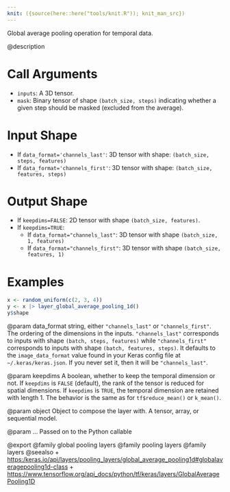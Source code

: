 ```yaml
---
knit: ({source(here::here("tools/knit.R")); knit_man_src})
---
```

Global average pooling operation for temporal data.

@description

# Call Arguments
- `inputs`: A 3D tensor.
- `mask`: Binary tensor of shape `(batch_size, steps)` indicating whether
    a given step should be masked (excluded from the average).

# Input Shape
- If `data_format='channels_last'`:
    3D tensor with shape:
    `(batch_size, steps, features)`
- If `data_format='channels_first'`:
    3D tensor with shape:
    `(batch_size, features, steps)`

# Output Shape
- If `keepdims=FALSE`:
    2D tensor with shape `(batch_size, features)`.
- If `keepdims=TRUE`:
    - If `data_format="channels_last"`:
        3D tensor with shape `(batch_size, 1, features)`
    - If `data_format="channels_first"`:
        3D tensor with shape `(batch_size, features, 1)`

# Examples
```r
x <- random_uniform(c(2, 3, 4))
y <- x |> layer_global_average_pooling_1d()
y$shape
```

@param data_format
string, either `"channels_last"` or `"channels_first"`.
The ordering of the dimensions in the inputs. `"channels_last"`
corresponds to inputs with shape `(batch, steps, features)`
while `"channels_first"` corresponds to inputs with shape
`(batch, features, steps)`. It defaults to the `image_data_format`
value found in your Keras config file at `~/.keras/keras.json`.
If you never set it, then it will be `"channels_last"`.

@param keepdims
A boolean, whether to keep the temporal dimension or not.
If `keepdims` is `FALSE` (default), the rank of the tensor is
reduced for spatial dimensions. If `keepdims` is `TRUE`, the
temporal dimension are retained with length 1.
The behavior is the same as for `tf$reduce_mean()` or `k_mean()`.

@param object
Object to compose the layer with. A tensor, array, or sequential model.

@param ...
Passed on to the Python callable

@export
@family global pooling layers
@family pooling layers
@family layers
@seealso
+ <https:/keras.io/api/layers/pooling_layers/global_average_pooling1d#globalaveragepooling1d-class>
+ <https://www.tensorflow.org/api_docs/python/tf/keras/layers/GlobalAveragePooling1D>
